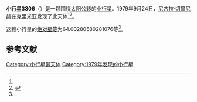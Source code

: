 {{Infobox planet
| bgcolour = #FFFFC0
| name = 3306 Byron
| symbol = 
| image = 
| caption = 
| discovery = yes
| discovery_ref = 
| discoverer = [[尼古拉·切爾尼赫|尼古拉·切爾尼赫]]
| discovery_site = [[克里米亚|克里米亚]] 
| discovered = 1979年9月24日
| designations = yes
| mp_name = 
| named_after = 
| alt_names = 1979 SM11/ 1951 GS / 1952 UJ1 / 1962 RL / 1969 US2 / 1971 FK / 1978 JJ / 1979 TJ2 / 1979 WS / 1982 OE
| mp_category = [[主带小行星|主带小行星]]
| orbit_ref = <ref name="a">[http://ssd.jpl.nasa.gov/sbdb.cgi?sstr=3306 3306 Byron] {{Wayback|url=http://ssd.jpl.nasa.gov/sbdb.cgi?sstr=3306 |date=20210721235158 }}，小行星數據庫瀏覽器（JPL Small-Body Database Browser）－[[美国国家航空航天局|美国国家航空航天局]]喷气推进实验室</ref>
| epoch = 2456400.5 (2013年4月18日更新)
| aphelion = {{convert|2.572655869627674|AU|km|3|abbr=on|lk=out}}
| perihelion = {{convert|1.921382656407443|AU|km|3|abbr=on}}
| semimajor = {{convert|2.247019263017559|AU|km|3|abbr=on}}
| eccentricity = 0.144919366
| period = 1230.29319 [[日|日]]<br />3.37[[儒略年|儒略年]]
| avg_speed = 
| inclination = 4.527742538426193
| asc_node = 213.45156856946
| mean_anomaly = 
| arg_peri = 64.00280580281076
| satellites = 
| physical_characteristics = yes
| dimensions = 
| mass = 
| density = 
| surface_grav = 
| escape_velocity = 
| sidereal_day = 
| axial_tilt = 
| pole_ecliptic_lat = 
| pole_ecliptic_lon = 
| albedo = 
| temperatures= 
| temp_name1 = 
| mean_temp_1 = 
| max_temp_1 = 
| temp_name2 = 
| max_temp_2 = 
| spectral_type = 
| abs_magnitude = 64.00280580281076
}}

'''小行星3306'''（{{lang-en|3306 Byron}}）是一颗围绕[[太阳|太阳]][[公转|公转]]的[[小行星|小行星]]。1979年9月24日，[[尼古拉·切爾尼赫|尼古拉·切爾尼赫]]在克里米亚发现了此天体<ref name="a" /><ref>{{cite news|title=小行星列表|url=http://cfa-www.harvard.edu/iau/lists/NumberedMPs.txt|accessdate=2013-07-08|newspaper=哈佛大学|archive-date=2008-05-17|archive-url=https://web.archive.org/web/20080517010638/http://cfa-www.harvard.edu/iau/lists/NumberedMPs.txt|dead-url=no}}</ref>。

这颗小行星的[[绝对星等|绝对星等]]为64.00280580281076等<ref name="a" />。

==参考文献==
{{reflist}}
{{Minor Planet Number|[[小行星3305|小行星3305]]|[[小行星3307|小行星3307]]}}

{{小天体}}

[[Category:小行星带天体|Category:小行星带天体]]
[[Category:1979年发现的小行星|Category:1979年发现的小行星]]

{{asteroid-stub}}